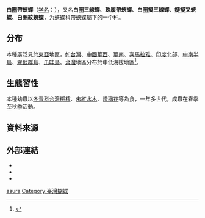{{NoteTA
|G1=Butterfly
}}
{{Speciesbox
| name = 白圈帶蛺蝶
| image = Athyma asura baelia dorsal view 20140830.jpg
| image_caption = 
| image2 = Athyma asura baelia ventral view 20140830.jpg
| image2_caption = 台灣亞種（''A. a. baelia''）
| status = 
| status_system = 
| genus = Athyma
| species = asura
| authority = Moore, 1857
| synonyms = 
|}}

'''白圈帶蛺蝶'''（[[学名|学名]]：{{lang|la|'''''Athyma asura'''''}}），又名'''白圈三線蝶'''、'''珠履帶蛺蝶'''、'''白圈擬三線蝶'''、'''鏈擬叉蛺蝶'''、'''白圈紋蛺蝶'''，为[[蛺蝶科|蛺蝶科]][[帶蛺蝶屬|帶蛺蝶屬]]下的一个种。

==分布==
本種廣泛見於[[東亞|東亞]]地區，如[[台灣|台灣]]、[[中國|中國]][[華西|華西]]、[[華南|華南]]、[[喜馬拉雅|喜馬拉雅]]、[[印度|印度]]北部、[[中南半島|中南半島]]、[[巽他群島|巽他群島]]、[[爪哇島|爪哇島]]。[[台灣|台灣]]地區分布於中低海拔地區<ref name="978-986-177-668-2">{{cite book|author=徐堉峰 |coauthors= |title=台灣蝴蝶圖鑑．下（蛺蝶） |year=2013 |publisher=晨星出版社 |location=台中市 |isbn=978-986-177-668-2 }}</ref>。

==生態習性==
本種幼蟲以[[冬青科|冬青科]][[台灣糊樗|台灣糊樗]]、[[朱紅水木|朱紅水木]]、[[燈稱花|燈稱花]]等為食，一年多世代，成蟲在春季至秋季活動。

==資料來源==
<references></references>

==外部連結==
* {{TaiBNET| zh=白圈帶蛺蝶 | id=347075 | binomial=Athyma asura| sub =baelia| authority=Fruhstorfer, 1908 | var= | accessdate=2014-12-23}}
* {{wikispecies-inline|Athyma asura|白圈帶蛺蝶}}
* {{Commonscat-inline|Athyma asura|白圈帶蛺蝶}}
{{Taxonbar|from=Q4815708}}

[[Category:帶蛺蝶屬|asura]]
[[Category:臺灣蝴蝶|Category:臺灣蝴蝶]]


{{Animal-stub}}